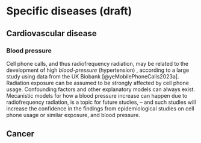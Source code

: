 # Specific diseases (draft)

## Cardiovascular disease

### Blood pressure

Cell phone calls, and thus radiofrequency radiation, may be related to the development of high *blood-pressure* (hypertension) , according to a large study using data from the UK Biobank [@yeMobilePhoneCalls2023a]. Radiation exposure can be assumed to be strongly affected by cell phone usage. Confounding factors and other explanatory models can always exist. Mecanistic models for how a blood pressure increase can happen due to radiofrequency radiation, is a topic for future studies, – and such studies will increase the confidence in the findings from epidemiological studies on cell phone usage or similar exposure, and blood pressure.

## Cancer
